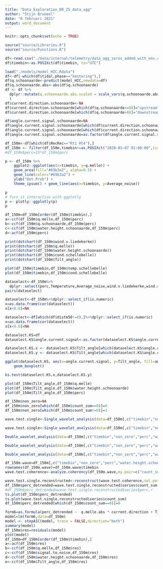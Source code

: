 ```yaml
---
title: "Data_Exploration_DR_ZS_data_agg"
author: "Stijn Bruneel"
date: "6 februari 2021"
output: word_document
---
```


```r
knitr::opts_chunk$set(echo = TRUE)
```

```r
source("source/Libraries.R")
source("source/Functions.R")
```

```r
df<-read.csv("./data/internal/telemetry/data_agg_zeros_added_with_env.csv")
df$timebin<-as.POSIXct(df$timebin, tz="UTC")
```

```r
load("./models/model_HIC.Rdata")
df<-df[-which(df$tidal.phase=="kentering"),]
df$q.schoonaarde<-predict(model_HIC,newdata=df)
df$q.schoonaarde.abs<-abs(df$q.schoonaarde)
df <- df %>%
  dplyr::mutate(q.schoonaarde.abs.scaled = scale_vars(q.schoonaarde.abs)
  )
df$current.direction.schoonaarde<-NA
df$current.direction.schoonaarde[which(df$q.schoonaarde<=0)]="upstream"
df$current.direction.schoonaarde[which(df$q.schoonaarde>0)]="downstream"

df$angle.current.signal.schoonaarde=NA
df$angle.current.signal.schoonaarde[which(df$current.direction.schoonaarde!=df$signal.direction)]="180"
df$angle.current.signal.schoonaarde[which(df$current.direction.schoonaarde==df$signal.direction)]="0"
df$angle.current.signal.schoonaarde=as.factor(df$angle.current.signal.schoonaarde)

```

```r
df_150m<-df[which(df$RecRec=="Rt1 Rt4"),]
df_150m <- filter(df_150m,timebin>=as.POSIXct("2020-03-07 01:00:00",tz="UTC"),timebin<as.POSIXct("2020-03-21 01:00:00",tz="UTC"))
#df_150m$perc=15*df_150m$perc

p <- df_150m %>%
    ggplot2::ggplot(aes(x=timebin, y=q.melle)) +
    geom_area(fill="#69b3a2", alpha=0.5) +
    geom_line(color="#69b3a2") +
    ylab("Det.Prob") +
    theme_ipsum() + geom_line(aes(x=timebin, y=Average_noise))

p
# Turn it interactive with ggplotly
p <- plotly::ggplotly(p)
p

df_150m=df_150m[order(df_150m$timebin),]
a<-ccf(df_150m$q.melle,df_150m$perc)
b<-ccf(df_150m$q.schoonaarde,df_150m$perc)
c<-ccf(df_150m$water.height.schoonaarde,df_150m$perc)
d<-acf(df_150m$perc)
```

```r
print(dotchart(df_150m$wind.v.liedekerke))
print(dotchart(df_150m$q.melle))
print(dotchart(df_150m$water.height.schoonaarde))
print(dotchart(df_150m$cond.schellebelle))
print(dotchart(df_150m$Tilt_angle))

plot(df_150m$timebin,df_150m$temp.schellebelle)
plot(df_150m$timebin,df_150m$cond.schellebelle)

```

```r
dataselect<-df_150m%>%
  dplyr::select(perc,Temperature,Average_noise,wind.v.liedekerke,wind.r.liedekerke,q.melle,water.height.schoonaarde,cond.schellebelle,Tilt_angle)
pairs(dataselect)
```

```r
dataselect<-df_150m%>%dplyr::select_if(is.numeric)
x=as.data.frame(cor(dataselect))
x[x<0.6]=NA

dataselect<-df[which(df$distm50!=0),]%>%dplyr::select_if(is.numeric)
x=as.data.frame(cor(dataselect))
x[x<0.6]=NA
```

```r
dataselect.KS=df
dataselect.KS$angle.current.signal<-as.factor(dataselect.KS$angle.current.signal)

dataselect.KS.x <- dataselect.KS$Tilt_angle[which(dataselect.KS$angle.current.signal==0)]
dataselect.KS.y <- dataselect.KS$Tilt_angle[which(dataselect.KS$angle.current.signal==180)]

ggplot(dataselect.KS, aes(x=angle.current.signal, y=Tilt_angle, fill=angle.current.signal)) + 
    geom_boxplot()

ks.test(dataselect.KS.x,dataselect.KS.y)

```


```r
plot(df_150m$Tilt_angle,df_150m$q.melle)
plot(df_150m$Tilt_angle,df_150m$water.height.schoonaarde)
plot(df_150m$Tilt_angle,df_150m$perc)
```

```r
df_150m$non_zero=NA
df_150m$non_zero[which(df_150m$count_sum==0)]=0
df_150m$non_zero[which(df_150m$count_sum!=0)]=1
```

```r
wave.test.single<-Single_wavelet_analysis(data=df_150m[,c("timebin","non_zero","perc","water.height.schoonaarde","q.melle.abs","q.melle")],response="non_zero")
```

```r
wave.test.single<-Single_wavelet_analysis(data=df_150m[,c("timebin","non_zero","perc","water.height.schoonaarde","q.melle.abs","q.melle","count_sum")],response="count_sum")
```

```r
Double_wavelet_analysis(data=df_150m[,c("timebin","non_zero","perc","water.height.schoonaarde","q.melle.abs","q.melle")],response=c("perc","q.melle"))
```

```r
Double_wavelet_analysis(data=df_150m[,c("timebin","non_zero","perc","water.height.schoonaarde","q.melle.abs","q.melle")],response=c("perc","water.height.schoonaarde"))
```

```r
Double_wavelet_analysis(data=df_150m[,c("timebin","non_zero","perc","water.height.schoonaarde","q.melle.abs","q.melle")],response=c("non_zero","water.height.schoonaarde"))
```

```r
df_150m.wave=df_150m[,c("timebin","non_zero","perc","water.height.schoonaarde","q.melle.abs","q.melle","count_sum")]
rownames(df_150m.wave)=df_150m.wave$timebin
wave.test.coherence<-analyze.coherency(df_150m.wave,my.pair=c("count_sum","q.melle.abs"))
```

```r
wave.test.single.reconstructed<-reconstruct(wave.test.coherence,sel.period=c(4.14,6.27,12.55,256))
df_150m$perc_detrended=wave.test.single.reconstructed$series$count_sum-wave.test.single.reconstructed$series$count_sum.r
#df_150m$perc_detrended=wave.test.single.reconstructed$series$perc.r
ts.plot(df_150m$perc_detrended)
ts.plot(wave.test.single.reconstructed$series$count_sum)
df_150m$perc_detrended[which(df_150m$count_sum==0)]=0

form6=as.formula(perc_detrended ~  q.melle.abs * current.direction + Tilt_angle + tidal.phase * water.height.schoonaarde + O2.schellebelle + cond.schellebelle + Temperature + wind.v.liedekerke * wind.r.liedekerke + neerslag.zele + tidal.range.HWLW.schoonaarde)
model=lm(form6,data=df_150m)
model <- stepAIC(model, trace = FALSE,direction="both")
summary(model)
df_150m$res=residuals(model)
plot(model)
df_150m=df_150m[order(df_150m$timebin),]
a<-acf(df_150m$res)
b<-ccf(df_150m$q.melle,df_150m$res)
c<-ccf(df_150m$signal.to.noise,df_150m$res)
d<-ccf(df_150m$water.height.schoonaarde,df_150m$res)
e<-ccf(df_150m$Tilt_angle,df_150m$res)
```
